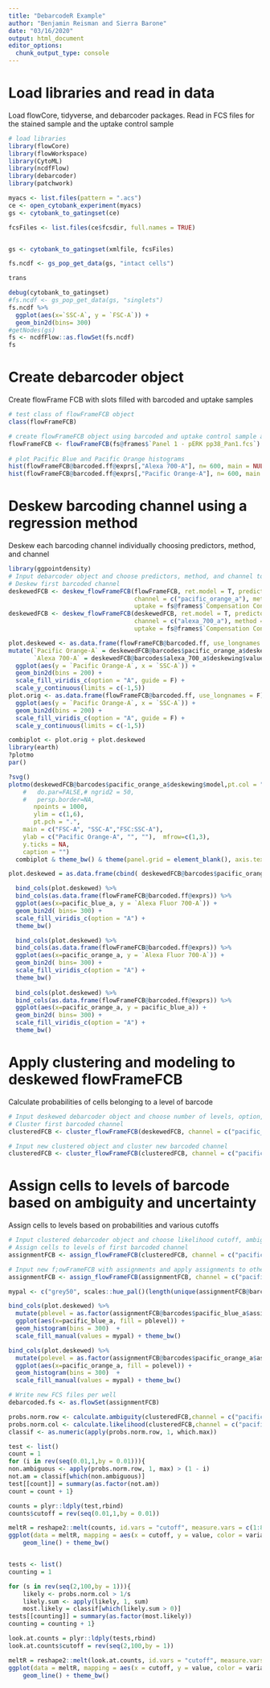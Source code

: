 ```yaml
---
title: "DebarcodeR Example"
author: "Benjamin Reisman and Sierra Barone"
date: "03/16/2020"
output: html_document
editor_options: 
  chunk_output_type: console
---
```


# Load libraries and read in data

Load flowCore, tidyverse, and debarcoder packages. Read in FCS files for the stained sample and the uptake control sample

```r

# load libraries
library(flowCore)
library(flowWorkspace)
library(CytoML)
library(ncdfFlow)
library(debarcoder)
library(patchwork)

myacs <- list.files(pattern = ".acs")
ce <- open_cytobank_experiment(myacs)
gs <- cytobank_to_gatingset(ce)

fcsFiles <- list.files(ce$fcsdir, full.names = TRUE)


gs <- cytobank_to_gatingset(xmlfile, fcsFiles)

fs.ncdf <- gs_pop_get_data(gs, "intact cells")

trans

debug(cytobank_to_gatingset)
#fs.ncdf <- gs_pop_get_data(gs, "singlets")
fs.ncdf %>%
  ggplot(aes(x=`SSC-A`, y = `FSC-A`)) + 
  geom_bin2d(bins= 300) 
#getNodes(gs)
fs <- ncdfFlow::as.flowSet(fs.ncdf)
fs
```

# Create debarcoder object

Create flowFrame FCB with slots filled with barcoded and uptake samples

```r
# test class of flowFrameFCB object
class(flowFrameFCB)

# create flowFrameFCB object using barcoded and uptake control sample as flowFrames
flowFrameFCB <- flowFrameFCB(fs@frames$`Panel 1 - pERK pp38_Pan1.fcs`)
                              
# plot Pacific Blue and Pacific Orange histograms 
hist(flowFrameFCB@barcoded.ff@exprs[,"Alexa 700-A"], n= 600, main = NULL, xlab = "Alexa 750")
hist(flowFrameFCB@barcoded.ff@exprs[,"Pacific Orange-A"], n= 600, main = NULL, xlab = "Pacific Orange")

```
# Deskew barcoding channel using a regression method

Deskew each barcoding channel individually choosing predictors, method, and channel
```r
library(ggpointdensity)
# Input debarcoder object and choose predictors, method, and channel to deskew (BC1)
# Deskew first barcoded channel
deskewedFCB <- deskew_flowFrameFCB(flowFrameFCB, ret.model = T, predictors = c("fsc_a","ssc_a"),# "fsc_h", "fsc_w", "ssc_h", "ssc_w"),
                                   channel = c("pacific_orange_a"), method = c("earth"), 
                                   uptake = fs@frames$`Compensation Controls_Pacific Orange Stained Control.fcs`)
deskewedFCB <- deskew_flowFrameFCB(deskewedFCB, ret.model = T, predictors = c("fsc_a","ssc_a"),# "fsc_h", "fsc_w", "ssc_h", "ssc_w"),
                                   channel = c("alexa_700_a"), method = c("earth"), 
                                   uptake = fs@frames$`Compensation Controls_Alexa 700 Stained Control.fcs`)

plot.deskewed <- as.data.frame(flowFrameFCB@barcoded.ff, use_longnames = F)  %>%
mutate(`Pacific Orange-A` = deskewedFCB@barcodes$pacific_orange_a$deskewing$values, 
       `Alexa 700-A` = deskewedFCB@barcodes$alexa_700_a$deskewing$values) %>%
  ggplot(aes(y = `Pacific Orange-A`, x = `SSC-A`)) + 
  geom_bin2d(bins = 200) + 
  scale_fill_viridis_c(option = "A", guide = F) + 
  scale_y_continuous(limits = c(-1,5)) 
plot.orig <- as.data.frame(flowFrameFCB@barcoded.ff, use_longnames = F)  %>%
  ggplot(aes(y = `Pacific Orange-A`, x = `SSC-A`)) + 
  geom_bin2d(bins = 200) + 
  scale_fill_viridis_c(option = "A", guide = F) + 
  scale_y_continuous(limits = c(-1,5))

combiplot <- plot.orig + plot.deskewed 
library(earth)
?plotmo
par()

?svg()
plotmo(deskewedFCB@barcodes$pacific_orange_a$deskewing$model,pt.col = "black",# smooth.col = "red", nrug="density",
    #   do.par=FALSE,# ngrid2 = 50, 
    #   persp.border=NA, 
       npoints = 1000,
       ylim = c(1,6),
       pt.pch = ".",
    main = c("FSC-A", "SSC-A","FSC:SSC-A"),
    ylab = c("Pacific Orange-A", "", ""),  mfrow=c(1,3),
    y.ticks = NA,
    caption = "")
  combiplot & theme_bw() & theme(panel.grid = element_blank(), axis.text = element_blank())

plot.deskewed = as.data.frame(cbind( deskewedFCB@barcodes$pacific_orange_a$deskewing$values,  deskewedFCB@barcodes$pacific_blue_a$deskewing$values))

  bind_cols(plot.deskewed) %>%
  bind_cols(as.data.frame(flowFrameFCB@barcoded.ff@exprs)) %>%
  ggplot(aes(x=pacific_blue_a, y = `Alexa Fluor 700-A`)) +
  geom_bin2d( bins= 300) + 
  scale_fill_viridis_c(option = "A") +
  theme_bw()

  bind_cols(plot.deskewed) %>%
  bind_cols(as.data.frame(flowFrameFCB@barcoded.ff@exprs)) %>%
  ggplot(aes(x=pacific_orange_a, y = `Alexa Fluor 700-A`)) +
  geom_bin2d( bins= 300) + 
  scale_fill_viridis_c(option = "A") +
  theme_bw()
  
  bind_cols(plot.deskewed) %>%
  bind_cols(as.data.frame(flowFrameFCB@barcoded.ff@exprs)) %>%
  ggplot(aes(x=pacific_orange_a, y = pacific_blue_a)) +
  geom_bin2d( bins= 300) + 
  scale_fill_viridis_c(option = "A") +
  theme_bw()
```
# Apply clustering and modeling to deskewed flowFrameFCB

Calculate probabilities of cells belonging to a level of barcode
```r

# Input deskewed debarcoder object and choose number of levels, option, distribution, and channel to cluster (BC1)
# Cluster first barcoded channel
clusteredFCB <- cluster_flowFrameFCB(deskewedFCB, channel = c("pacific_blue_a"), levels = 8, opt = "mixture", dist = "Skew.normal")

# Input new clustered object and cluster new barcoded channel
clusteredFCB <- cluster_flowFrameFCB(clusteredFCB, channel = c("pacific_orange_a"), levels = 6, opt = "mixture", dist = "Skew.normal")

```
# Assign cells to levels of barcode based on ambiguity and uncertainty

Assign cells to levels based on probabilities and various cutoffs
```r

# Input clustered debarcoder object and choose likelihood cutoff, ambiguity cutoff, and channel to assign(BC1)
# Assign cells to levels of first barcoded channel
assignmentFCB <- assign_flowFrameFCB(clusteredFCB, channel = c("pacific_blue_a") , likelihoodcut = 8, ambiguitycut = 0.2)

# Input new f;owFrameFCB with assignments and apply assignments to other barcoded channel
assignmentFCB <- assign_flowFrameFCB(assignmentFCB, channel = c("pacific_orange_a") , likelihoodcut = 8, ambiguitycut = 0.2)

mypal <- c("grey50", scales::hue_pal()(length(unique(assignmentFCB@barcodes$pacific_blue_a$assignment$values))-1))

bind_cols(plot.deskewed) %>%
  mutate(pblevel = as.factor(assignmentFCB@barcodes$pacific_blue_a$assignment$values)) %>%
  ggplot(aes(x=pacific_blue_a, fill = pblevel)) +
  geom_histogram(bins = 300)  +
  scale_fill_manual(values = mypal) + theme_bw()

bind_cols(plot.deskewed) %>%
  mutate(polevel = as.factor(assignmentFCB@barcodes$pacific_orange_a$assignment$values)) %>%
  ggplot(aes(x=pacific_orange_a, fill = polevel)) +
  geom_histogram(bins = 300)  +
  scale_fill_manual(values = mypal) + theme_bw()

# Write new FCS files per well 
debarcoded.fs <- as.flowSet(assignmentFCB)

probs.norm.row <- calculate.ambiguity(clusteredFCB,channel = c("pacific_blue_a"))
probs.norm.col <- calculate.likelihood(clusteredFCB,channel = c("pacific_blue_a"))
classif <- as.numeric(apply(probs.norm.row, 1, which.max))

test <- list()
count = 1
for (i in rev(seq(0.01,1,by = 0.01))){
non.ambiguous <- apply(probs.norm.row, 1, max) > (1 - i)
not.am = classif[which(non.ambiguous)]
test[[count]] = summary(as.factor(not.am))
count = count + 1}

counts = plyr::ldply(test,rbind)
counts$cutoff = rev(seq(0.01,1,by = 0.01))

meltR = reshape2::melt(counts, id.vars = "cutoff", measure.vars = c(1:8))
ggplot(data = meltR, mapping = aes(x = cutoff, y = value, color = variable)) +
    geom_line() + theme_bw()


tests <- list()
counting = 1

for (s in rev(seq(2,100,by = 1))){
    likely <- probs.norm.col > 1/s
    likely.sum <- apply(likely, 1, sum) 
    most.likely = classif[which(likely.sum > 0)]
tests[[counting]] = summary(as.factor(most.likely))
counting = counting + 1}

look.at.counts = plyr::ldply(tests,rbind)
look.at.counts$cutoff = rev(seq(2,100,by = 1))

meltR = reshape2::melt(look.at.counts, id.vars = "cutoff", measure.vars = c(1:8))
ggplot(data = meltR, mapping = aes(x = cutoff, y = value, color = variable)) +
    geom_line() + theme_bw()

```
